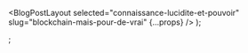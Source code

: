 
  <BlogPostLayout
    selected="connaissance-lucidite-et-pouvoir"
    slug="blockchain-mais-pour-de-vrai"
    {...props}
  />
);

;
